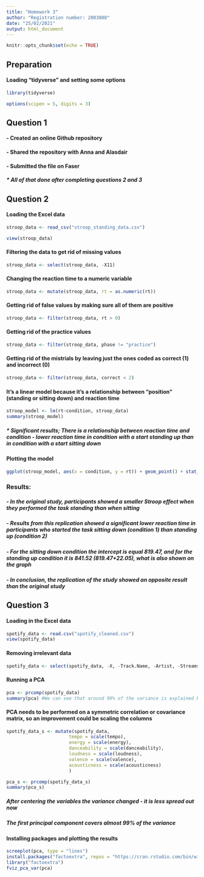 ```yaml
---
title: "Homework 3"
author: "Registration number: 2003808"
date: "25/02/2021"
output: html_document
---
```


```r
knitr::opts_chunk$set(echo = TRUE)
```


## Preparation

#### Loading "tidyverse" and setting some options

```r
library(tidyverse) 
```

```r
options(scipen = 5, digits = 3) 
```


## Question 1

#### - Created an online Github repository

#### - Shared the repository with Anna and Alasdair

#### - Submitted the file on Faser

##### * All of that done after completing questions 2 and 3


## Question 2

#### Loading the Excel data

```r
stroop_data <- read_csv("stroop_standing_data.csv")
```

```r
view(stroop_data) 
```

#### Filtering the data to get rid of missing values

```r
stroop_data <- select(stroop_data, -X11)
```

#### Changing the reaction time to a numeric variable

```r
stroop_data <- mutate(stroop_data, rt = as.numeric(rt)) 
```

#### Getting rid of false values by making sure all of them are positive

```r
stroop_data <- filter(stroop_data, rt > 0) 
```

#### Getting rid of the practice values

```r
stroop_data <- filter(stroop_data, phase != "practice") 
```

#### Getting rid of the mistrials by leaving just the ones coded as correct (1) and incorrect (0)

```r
stroop_data <- filter(stroop_data, correct < 2) 
```

#### It's a linear model because it's a relationship between "position" (standing or sitting down) and reaction time

```r
stroop_model <- lm(rt~condition, stroop_data)
summary(stroop_model) 
```

##### * Significant results; There is a relationship between reaction time and condition - lower reaction time in condition with a start standing up than in condition with a start sitting down

#### Plotting the model

```r
ggplot(stroop_model, aes(x = condition, y = rt)) + geom_point() + stat_smooth(method = "lm", col = "red") + ylab("Reaction time intercept") + xlab("Condition") 
```

### Results:

##### - In the original study, participants showed a smaller Stroop effect when they performed the task standing than when sitting

##### - Results from this replication showed a significant lower reaction time in participants who started the task sitting down (condition 1) than standing up (condition 2)

##### - For the sitting down condition the intercept is equal 819.47, and for the standing up condition it is 841.52 (819.47+22.05), what is also shown on the graph

##### - In conclusion, the replication of the study showed an opposite result than the original study

## Question 3

#### Loading in the Excel data
```r
spotify_data <- read.csv("spotify_cleaned.csv")
view(spotify_data)
```

#### Removing irrelevant data
```r
spotify_data <- select(spotify_data, -X, -Track.Name, -Artist, -Streams, -time_signature)
```

#### Running a PCA
```r
pca <- prcomp(spotify_data) 
summary(pca) #We can see that around 99% of the variance is explained by the first two principal components
```

#### PCA needs to be performed on a symmetric correlation or covariance matrix, so an improvement could be scaling the columns

```r
spotify_data_s <- mutate(spotify_data,
                       tempo = scale(tempo),
                       energy = scale(energy),
                       danceability = scale(danceability),
                       loudness = scale(loudness),
                       valence = scale(valence),
                       acousticness = scale(acousticness)
                       )

pca_s <- prcomp(spotify_data_s)
summary(pca_s)
```

##### After centering the variables the variance changed - it is less spread out now
##### The first principal component covers almost 99% of the variance

#### Installing packages and plotting the results

```r
screeplot(pca, type = "lines")
install.packages("factoextra", repos = "https://cran.rstudio.com/bin/windows/Rtools/")
library("factoextra")
fviz_pca_var(pca)
```


